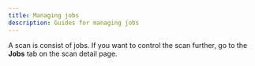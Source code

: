 ```yaml
---
title: Managing jobs
description: Guides for managing jobs
---
```


<PageDescription>

A scan is consist of jobs. If you want to control the scan further, go to the **Jobs** tab on the scan detail page.

</PageDescription>
